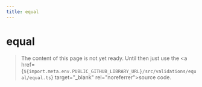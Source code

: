 ```yaml
---
title: equal
---
```


# equal

> The content of this page is not yet ready. Until then just use the <a href={`${import.meta.env.PUBLIC_GITHUB_LIBRARY_URL}/src/validations/equal/equal.ts`} target="\_blank" rel="noreferrer">source code</a>.
